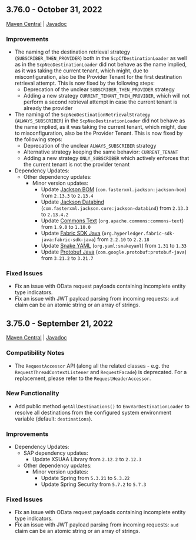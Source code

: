<!-- vale off -->

## 3.76.0 - October 31, 2022

[Maven Central](https://search.maven.org/search?q=g:com.sap.cloud.sdk*%20AND%20v:3.76.0) | [Javadoc](https://help.sap.com/doc/d36e6a93f11b48bd920453bed2149bd3/1.0/en-US/index.html)

### Improvements

- The naming of the destination retrieval strategy (`SUBSCRIBER_THEN_PROVIDER`) both in the `ScpCfDestinationLoader` as well as in the `ScpNeoDestinationLoader` did not behave as the name implied, as it was taking the current tenant, which might, due to misconfiguration, also be the Provider Tenant for the first destination retrieval attempt.
  This is now fixed by the following steps:
  - Deprecation of the unclear `SUBSCRIBER_THEN_PROVIDER` strategy
  - Adding a new strategy `CURRENT_TENANT_THEN_PROVIDER`, which will not perform a second retrieval attempt in case the current tenant is already the provider
- The naming of the `ScpNeoDestinationRetrievalStrategy` (`ALWAYS_SUBSCRIBER`) in the `ScpNeoDestinationLoader` did not behave as the name implied, as it was taking the current tenant, which might, due to misconfiguration, also be the Provider Tenant.
  This is now fixed by the following steps:
  - Deprecation of the unclear `ALWAYS_SUBSCRIBER` strategy
  - Alternative strategy keeping the same behavior: `CURRENT_TENANT`
  - Adding a new strategy `ONLY_SUBSCRIBER` which actively enforces that the current tenant is not the provider tenant
- Dependency Updates:
  - Other dependency updates:
    - Minor version updates:
      - Update [Jackson BOM](https://search.maven.org/search?q=g:com.fasterxml.jackson%2BAND%2Ba:jackson-bom) (`com.fasterxml.jackson:jackson-bom`) from `2.13.3` to `2.13.4`
      - Update [Jackson Databind](https://search.maven.org/search?q=g:com.fasterxml.jackson.core%2BAND%2Ba:jackson-databind) (`com.fasterxml.jackson.core:jackson-databind`) from `2.13.3` to `2.13.4.2`
      - Update [Commons Text](https://search.maven.org/search?q=g:org.apache.commons%20AND%20a:commons-text) (`org.apache.commons:commons-text`) from `1.9.0` to `1.10.0`
      - Update [Fabric SDK Java](https://search.maven.org/search?q=g:org.hyperledger.fabric-sdk-java%2BAND%2Ba:fabric-sdk-java) (`org.hyperledger.fabric-sdk-java:fabric-sdk-java`) from `2.2.10` to `2.2.18`
      - Update [Snake YAML](https://search.maven.org/search?q=g:org.yaml%2BAND%2Ba:snakeyaml) (`org.yaml:snakeyaml`) from `1.31` to `1.33`
      - Update [Protobuf Java](https://search.maven.org/search?q=g:com.google.protobuf%2BAND%2Ba:protobuf-java) (`com.google.protobuf:protobuf-java`) from `3.21.2` to `3.21.7`

### Fixed Issues

- Fix an issue with OData request payloads containing incomplete entity type indicators.
- Fix an issue with JWT payload parsing from incoming requests: `aud` claim can be an atomic string or an array of strings.

## 3.75.0 - September 21, 2022

[Maven Central](https://search.maven.org/search?q=g:com.sap.cloud.sdk*%20AND%20v:3.75.0) | [Javadoc](https://help.sap.com/doc/d36e6a93f11b48bd920453bed2149bd3/1.0/en-US/index.html)

### Compatibility Notes

- The `RequestAccessor` API (along all the related classes - e.g. the `RequestThreadContextListener` and `RequestFacade`) is deprecated.
  For a replacement, please refer to the `RequestHeaderAccessor`.

### New Functionality

- Add public method `getAllDestinations()` to `EnvVarDestinationLoader` to resolve all destinations from the configured system environment variable (default: `destinations`).

### Improvements

- Dependency Updates:
  - SAP dependency updates:
    - Update XSUAA Library from `2.12.2` to `2.12.3`
  - Other dependency updates:
    - Minor version updates:
      - Update Spring from `5.3.21` to `5.3.22`
      - Update Spring Security from `5.7.2` to `5.7.3`

### Fixed Issues

- Fix an issue with OData request payloads containing incomplete entity type indicators.
- Fix an issue with JWT payload parsing from incoming requests: `aud` claim can be an atomic string or an array of strings.
<!-- vale on -->

